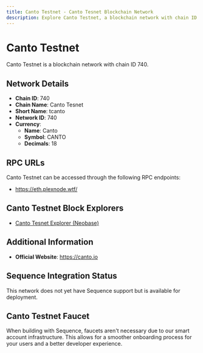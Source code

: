 ```yaml
--- 
title: Canto Testnet - Canto Tesnet Blockchain Network
description: Explore Canto Testnet, a blockchain network with chain ID 740. Learn about its native currency, Canto, and how to interact with the network.
---
```


# Canto Testnet

Canto Testnet is a blockchain network with chain ID 740.

## Network Details

- **Chain ID**: 740
- **Chain Name**: Canto Tesnet
- **Short Name**: tcanto
- **Network ID**: 740
- **Currency**: 
  - **Name**: Canto
  - **Symbol**: CANTO
  - **Decimals**: 18

## RPC URLs

Canto Testnet can be accessed through the following RPC endpoints:

- https://eth.plexnode.wtf/

## Canto Testnet Block Explorers

- [Canto Tesnet Explorer (Neobase)](https://testnet-explorer.canto.neobase.one)

## Additional Information

- **Official Website**: https://canto.io

## Sequence Integration Status

This network does not yet have Sequence support but is available for deployment.

## Canto Testnet Faucet

When building with Sequence, faucets aren't necessary due to our smart account infrastructure. This allows for a smoother onboarding process for your users and a better developer experience.
